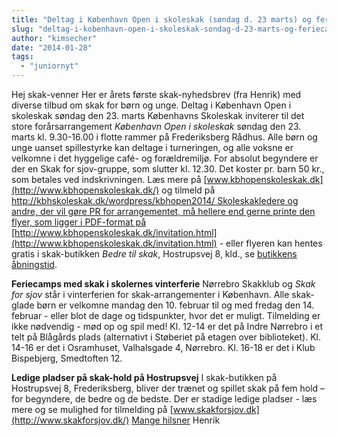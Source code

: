 ```yaml
---
title: "Deltag i København Open i skoleskak (søndag d. 23 marts) og feriecamp i vinterferien"
slug: "deltag-i-kobenhavn-open-i-skoleskak-sondag-d-23-marts-og-feriecamp-i-vinterferien"
author: "kimsecher"
date: "2014-01-28"
tags: 
  - "juniornyt"
---
```


Hej skak-venner Her er årets første skak-nyhedsbrev (fra Henrik) med diverse tilbud om skak for børn og unge. Deltag i København Open i skoleskak søndag den 23. marts Københavns Skoleskak inviterer til det store forårsarrangement _København Open i skoleskak_ søndag den 23. marts kl. 9.30-16.00 i flotte rammer på Frederiksberg Rådhus. Alle børn og unge uanset spillestyrke kan deltage i turneringen, og alle voksne er velkomne i det hyggelige café- og forældremiljø. For absolut begyndere er der en Skak for sjov-gruppe, som slutter kl. 12.30. Det koster pr. barn 50 kr., som betales ved indskrivningen. Læs mere på [www.kbhopenskoleskak.dk](http://www.kbhopenskoleskak.dk/) og tilmeld på [http://kbhskoleskak.dk/wordpress/kbhopen2014/ Skoleskakledere og andre, der vil gøre PR for arrangementet, må hellere end gerne printe den flyer, som ligger i PDF-format på](http://kbhskoleskak.dk/wordpress/kbhopen2014/) [http://www.kbhopenskoleskak.dk/invitation.html](http://www.kbhopenskoleskak.dk/invitation.html) - eller flyeren kan hentes gratis i skak-butikken _Bedre til skak_, Hostrupsvej 8, kld., se [butikkens åbningstid](http://bedretilskak.dk/abningstide/).

**Feriecamps med skak i skolernes vinterferie** Nørrebro Skakklub og _Skak for sjov_ står i vinterferien for skak-arrangementer i København. Alle skak-glade børn er velkomne mandag den 10. februar til og med fredag den 14. februar - eller blot de dage og tidspunkter, hvor det er muligt. Tilmelding er ikke nødvendig - mød op og spil med! Kl. 12-14 er det på Indre Nørrebro i et telt på Blågårds plads (alternativt i Støberiet på etagen over biblioteket). Kl. 14-16 er det i Osramhuset, Valhalsgade 4, Nørrebro. Kl. 16-18 er det i Klub Bispebjerg, Smedtoften 12.

**Ledige pladser på skak-hold på Hostrupsvej** I skak-butikken på Hostrupsvej 8, Frederiksberg, bliver der trænet og spillet skak på fem hold – for begyndere, de bedre og de bedste. Der er stadige ledige pladser - læs mere og se mulighed for tilmelding på [www.skakforsjov.dk](http://www.skakforsjov.dk/) [](http://www.skakforsjov.dk/) [Mange hilsner](http://www.skakforsjov.dk/) Henrik
